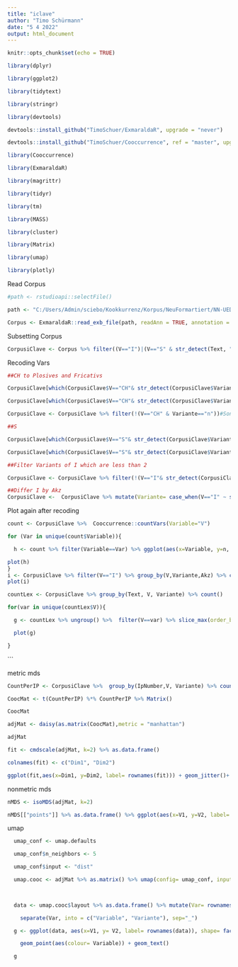 ```yaml
---
title: "iclave"
author: "Timo Schürmann"
date: "5 4 2022"
output: html_document
---
```


```r
knitr::opts_chunk$set(echo = TRUE)

library(dplyr)

library(ggplot2)

library(tidytext)

library(stringr)

library(devtools)

devtools::install_github("TimoSchuer/ExmaraldaR", upgrade = "never")

devtools::install_github("TimoSchuer/Cooccurrence", ref = "master", upgrade = "never")

library(Cooccurrence)

library(ExmaraldaR)

library(magrittr)

library(tidyr)

library(tm)

library(MASS)

library(cluster)

library(Matrix)

library(umap)

library(plotly)
```

Read Corpus

```r
#path <- rstudioapi::selectFile()

path <- "C:/Users/Admin/sciebo/Kookkurrenz/Korpus/NeuFormartiert/NN-UED04-G-FGAT_neu.exb"

Corpus <- ExmaraldaR::read_exb_file(path, readAnn = TRUE, annotation = "linear")
```

Subsetting Corpus

```r
CorpusiClave <- Corpus %>% filter((V=="I")|(V=="S" & str_detect(Text, "das[s]?|DAS[S]?|es|ES|was|WAS"))|(V=="CH" & str_detect(Text, "[iI]ch|[Aa][uU]ch|ICH|AUCH")) |(V=="Aː" & str_detect(Text, "[hH][aA][bB][eE]?[nN]?|.?[sS][aA][Gg].*"))) %>% mutate(Text= str_remove_all(Text, "[^A-Za-z0-9ÜüÖöÄäß]")) 
```

Recoding Vars

```r
##CH to Plosives and Fricativs

CorpusiClave[which(CorpusiClave$V=="CH"& str_detect(CorpusiClave$Variante,"çx|ç")),"Variante"] <- "Fri" 

CorpusiClave[which(CorpusiClave$V=="CH"& str_detect(CorpusiClave$Variante,"g|k|Ø")),"Variante"] <- "Plo"

CorpusiClave <- CorpusiClave %>% filter(!(V=="CH" & Variante=="n"))#Sonderfall fällt raus

##S 

CorpusiClave[which(CorpusiClave$V=="S"& str_detect(CorpusiClave$Variante,"z̥|s")),"Variante"] <- "Fri"

CorpusiClave[which(CorpusiClave$V=="S"& str_detect(CorpusiClave$Variante,"d|tʰ|Ø")),"Variante"] <- "Plo"

##Filter Variants of I which are less than 2

CorpusiClave <- CorpusiClave %>% filter(!(V=="I"& str_detect(CorpusiClave$Variante,"eː|ɛ|ʏ")))

##Differ I by Akz
CorpusiClave <-  CorpusiClave %>% mutate(Variante= case_when(V=="I" ~ str_glue("{Variante}_{Akz}"), TRUE ~Variante))
```

Plot again after recoding

```r
count <- CorpusiClave %>%  Cooccurrence::countVars(Variable="V")

for (Var in unique(count$Variable)){

  h <- count %>% filter(Variable==Var) %>% ggplot(aes(x=Variable, y=n, fill=Variante, label= Variante)) + geom_col(position="dodge")+ labs(title= Var)

plot(h)                                                                             
}
i <- CorpusiClave %>% filter(V=="I") %>% group_by(V,Variante,Akz) %>% count() %>% ungroup() %>% ggplot(aes(x=Akz, y= n, fill= Variante))+ geom_col()
plot(i)
```

```r
countLex <- CorpusiClave %>% group_by(Text, V, Variante) %>% count() 

for(var in unique(countLex$V)){

  g <- countLex %>% ungroup() %>%  filter(V==var) %>% slice_max(order_by= n, n=10) %>% ggplot(aes(x=Text,y=n, fill= Variante)) + geom_col() + labs(title= var)

  plot(g)

}
```

\`\`\`

metric mds

```r
CountPerIP <- CorpusiClave %>%  group_by(IpNumber,V, Variante) %>% count() %>% mutate(Variante2= str_c(V,"_",Variante )) %>% ungroup() %>% dplyr::select(-V) %>%  pivot_wider(names_from = Variante2, values_from = n) %>% mutate(across(everything(), .fns = ~replace_na(.,0))) %>% dplyr::select(-IpNumber) %>% as.matrix() %>%  Matrix()

CoocMat <- t(CountPerIP) %*% CountPerIP %>% Matrix()

CoocMat

adjMat <- daisy(as.matrix(CoocMat),metric = "manhattan")

adjMat

fit <- cmdscale(adjMat, k=2) %>% as.data.frame()

colnames(fit) <- c("Dim1", "Dim2")

ggplot(fit,aes(x=Dim1, y=Dim2, label= rownames(fit))) + geom_jitter()+ geom_text()
```

nonmetric mds

```r
nMDS <- isoMDS(adjMat, k=2)

nMDS[["points"]] %>% as.data.frame() %>% ggplot(aes(x=V1, y=V2, label= rownames(.))) +geom_jitter() + geom_text() + labs(subtitle = str_glue("Stress=", nMDS[["stress"]]))
```

umap

```r
  umap_conf <- umap.defaults

  umap_conf$n_neighbors <- 5

  umap_conf$input <- "dist"

  umap.cooc <- adjMat %>% as.matrix() %>% umap(config= umap_conf, input= "dist")

  

  data <- umap.cooc$layout %>% as.data.frame() %>% mutate(Var= rownames(.)) %>%

    separate(Var, into = c("Variable", "Variante"), sep="_")

  g <- ggplot(data, aes(x=V1, y= V2, label= rownames(data)), shape= factor(Variable))+

    geom_point(aes(colour= Variable)) + geom_text()

  g
```
